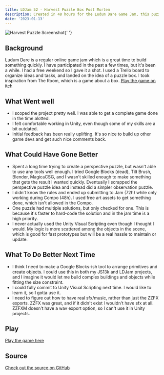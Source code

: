 ```yaml
---
title: LDJam 52 - Harvest Puzzle Box Post Mortem
description: Created in 48 hours for the Ludum Dare Game Jam, this puzzle box was made in Unity3d and fit the theme 'harvest'.
date: '2023-01-13'
---
```


<Image
  className="header"
  src="/images/harvestpuzzle.png"
  height={360}
  width={360}
  alt="Harvest Puzzle Screenshot"
/>{' '}

## Background

Ludum Dare is a regular online game jam which is a great time to build something quickly. I have participated in the past a few times, but it's been a while. I had a free weekend so I gave it a shot. I used a Trello board to organize ideas and tasks, and landed on the idea of a puzzle box. I took inspiration from The Room, which is a game about a box. [Play the game on itch](https://boldbigflank.itch.io/harvest-puzzle-box)

## What Went well

- I scoped the project pretty well. I was able to get a complete game done in the time alotted.
- I felt comfortable working in Unity, even though some of my skills are a bit outdated.
- Initial feedback has been really uplifting. It's so nice to build up other game devs and get such nice comments back.

## What Could Have Gone Better

- Spent a long time trying to create a perspective puzzle, but wasn't able to use any tools well enough. I tried Google Blocks (dead), Tilt Brush, Blender, MagicaCSG, and I wasn't skilled enough to make something that gets the result I wanted quickly. Eventually I scrapped the perspective puzzle idea and instead did a simpler observation puzzle.
- I didn't know the rules and ended up submitting to Jam (72h) while only working during Compo (48h). I used free art assets to get something done, which isn't allowed in the Compo.
- One puzzle had multiple solutions, but only checked for one. This is because it's faster to hard-code the solution and in the jam time is a high priority.
- I never actually used the Unity Visual Scripting even though I thought I would. My logic is more scattered among the objects in the scene, which is good for fast prototypes but will be a real hassle to maintain or update.

## What To Do Better Next Time

- I think I need to make a Google Blocks-ish tool to arrange primitives and create objects. I could use this in both my JS13k and LDJam projects, and I imagine it would let me build complex buildings and objects while fitting the size constraint.
- I could fully commit to Unity Visual Scripting next time. I would like to learn it, so I gotta use it.
- I need to figure out how to have real sfx/music, rather than just the ZZFX exports. ZZFX was great, and if it didn't exist I wouldn't have sfx at all. ZZFXM doesn't have a wav export option, so I can't use it in Unity projects.

## Play

[Play the game here](https://boldbigflank.itch.io/harvest-puzzle-box)

## Source

[Check out the source on GitHub](https://github.com/BoldBigflank/LDJAM52-Harvest)
